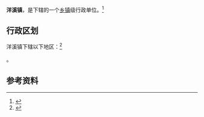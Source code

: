 {{中国乡级行政区|52/06/25/108/000}}

'''洋溪镇'''，是{{PRC admin/fullname|52/06/25/108/000|3}}下辖的一个[[乡镇|乡镇]]级行政单位。<ref>{{PRC admin/ref sgc|{{PRC admin/parent|52/06/25/108/000}}}}</ref>

== 行政区划 ==

洋溪镇下辖以下地区：<ref>{{PRC admin/ref sgc|52/06/25/108/000}}</ref>

{{PRC admin/children|52/06/25/108/000}}。

== 参考资料 ==

{{reflist}}

{{行政区划小作品}}
{{PRC admin/navcat|52/06/25/108/000}}